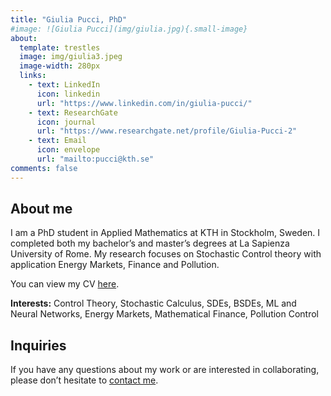 ```yaml
---
title: "Giulia Pucci, PhD"
#image: ![Giulia Pucci](img/giulia.jpg){.small-image}
about:
  template: trestles
  image: img/giulia3.jpeg
  image-width: 280px
  links:
    - text: LinkedIn
      icon: linkedin
      url: "https://www.linkedin.com/in/giulia-pucci/"
    - text: ResearchGate
      icon: journal
      url: "https://www.researchgate.net/profile/Giulia-Pucci-2"
    - text: Email
      icon: envelope
      url: "mailto:pucci@kth.se"
comments: false
---
```


::: {.column-page}

## About me
I am a PhD student in Applied Mathematics at KTH in Stockholm, Sweden. I completed both my bachelor's and master's degrees at La Sapienza University of Rome. My research focuses on Stochastic Control theory with application Energy Markets, Finance and Pollution. 


You can view my CV [here](cv.pdf).


**Interests:** Control Theory, Stochastic Calculus, SDEs, BSDEs, ML and Neural Networks, Energy Markets,  Mathematical Finance, Pollution Control


## Inquiries
If you have any questions about my work or are interested in collaborating, please don't hesitate to [contact me](mailto:pucci@kth.se). 

:::


